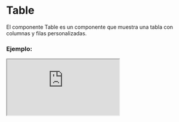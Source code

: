 
# Table

El componente Table es un componente que muestra una tabla con columnas y filas personalizadas.

### Ejemplo:

<Iframe src="https://fenextjs-component-storybook.vercel.app/iframe.html?args=&id=table-table--index&viewMode=story" />

### Importación

Para importar el componente Table, se puede hacer desde fenextjs o fenextjs-component

```tsx copy
import { Table, TableProps } from "fenextjs/cjs/component/Table";
```

o

```tsx copy
import { Table, TableProps } from "fenextjs-component/cjs/Table";
```

### Parámetros:

| Parámetro      |                           Tipo                            | Requerido | Default | Descripción                                                                     |
| -------------- | :-------------------------------------------------------: | :-------: | :-----: | :------------------------------------------------------------------------------ |
| \_t            |                         `string`                          |    No     |         | Propiedad de internacionalización.                                              |
| name           |                         `string`                          |    Sí     |         | Nombre de la tabla.                                                             |
| items          |                      `T[]` (arreglo)                      |    Sí     |         | Arreglo de objetos de datos para mostrar en la tabla.                           |
| header         |               `TableHeader<T>[]` (arreglo)                |    Sí     |         | Configuración del encabezado de la tabla.                                       |
| pagination     |               `PaginationProps` (opcional)                |    No     |         | Propiedades opcionales de paginación para la tabla.                             |
| loader         |                         `boolean`                         |    No     |  false  | Indica si se debe mostrar un cargador mientras se cargan los datos de la tabla. |
| typeLoader     |     `"spinner"                   \| "line"` (cadena)      |    No     | "line"  | Tipo de cargador a mostrar. Puede ser "spinner" o "line".                       |
| useCheckbox    |                         `boolean`                         |    No     |  false  | Indica si se deben mostrar casillas de verificación en la tabla.                |
| onChecked      |      `(items: T[]) => void` (función de devolución)       |    No     |         | Función de devolución de llamada al marcar elementos en la tabla.               |
| onOrderBy      |   `{ id: keyof T; order: "ASC"          \|    "DESC" }`   |    No     |         | Función de devolución de llamada al ordenar la tabla.                           |
| onShowHidden   | `{ id: keyof T; showHidden: "SHOW"       \|   "HIDDEN" }` |    No     |         | Función de devolución de llamada al mostrar u ocultar columnas en la tabla.     |
| notResult      |                 `ReactNode` (nodo React)                  |    No     |         | Elemento React a mostrar cuando no hay resultados en la tabla.                  |
| showPagination |                         `boolean`                         |    No     |  true   | Indica si se debe mostrar la paginación en la tabla.                            |

#### TableHeader

| Parámetro         |                       Tipo                        | Requerido | Default | Descripción                                                                                                                                                                               |
| ----------------- | :-----------------------------------------------: | :-------: | :-----: | :---------------------------------------------------------------------------------------------------------------------------------------------------------------------------------------- |
| id                |              `keyof T` (clave de T)               |    Sí     |         | Clave de propiedad en el objeto de datos que corresponde a esta columna de encabezado.                                                                                                    |
| th                |          `React.ReactNode` (nodo React)           |    Sí     |         | Etiqueta a mostrar en la columna de encabezado.                                                                                                                                           |
| parse             |  `(data: T) => any` (función de transformación)   |    No     |         | Función que se puede utilizar para transformar los datos antes de mostrarlos en la celda de la tabla. Esta función toma el objeto de datos para la fila y devuelve el valor transformado. |
| columnOptions     |  `{ orderBy?: boolean; showHidden?: boolean; }`   |    No     |         | Opciones adicionales de la columna para la tabla.                                                                                                                                         |
| defaultShowHidden | `"show"                     \| "hidden"` (cadena) |    No     | "show"  | Indica si la columna debe mostrarse o estar oculta de forma predeterminada. Puede ser "show" o "hidden".                                                                                  |
| colNewTr          |                     `boolean`                     |    No     |  false  | Indica si la columna debe ocupar el 100% del ancho en una nueva fila.                                                                                                                     |

### Storybook

Para ver el storybook del componente lo puede hacer con este [link](https://fenextjs-component-storybook.vercel.app/?path=/story/table-table--index)

### Usos

- Uso básico del componente Table

```tsx copy
<Table />
```
